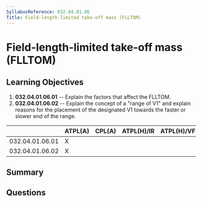 ```yaml
---
SyllabusReference: 032.04.01.06
Title: Field-length-limited take-off mass (FLLTOM)
---
```


# Field-length-limited take-off mass (FLLTOM)

## Learning Objectives

1.  **032.04.01.06.01** -- Explain the factors that affect the FLLTOM.
2.  **032.04.01.06.02** -- Explain the concept of a "range of V1" and explain
    reasons for the placement of the designated V1 towards the faster or slower
    end of the range.

|                 | ATPL(A) | CPL(A) | ATPL(H)/IR | ATPL(H)/VFR | CPL(H) | IR | CBIR(A) |
| --------------- | ------- | ------ | ---------- | ----------- | ------ | -- | ------- |
| 032.04.01.06.01 | X       |        |            |             |        |    |         |
| 032.04.01.06.02 | X       |        |            |             |        |    |         |

## Summary

## Questions
